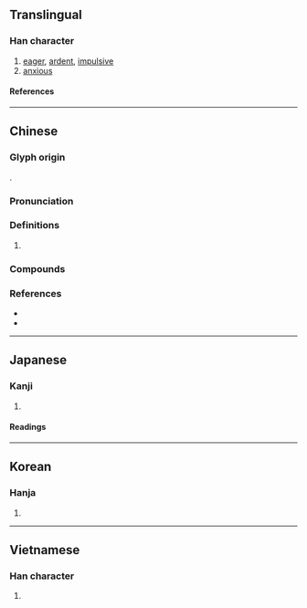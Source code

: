 {{character info}}
==Translingual==

===Han character===
{{Han char|rn=61|rad=心|as=05|sn=8|four=91049|canj=PMFJ|ids=⿰忄平}}

# [[eager]], [[ardent]], [[impulsive]]
# [[anxious]]

====References====
{{Han ref|kx=0381.220|dkj=10476|dj=0710.070|hdz=42284.090|uh=6026}}

----

==Chinese==
{{zh-forms}}

===Glyph origin===
{{Han etym}}
{{Han compound|心|平|c1=s|c2=p|t1=heart|ls=psc}}.

===Pronunciation===
{{zh-pron
|m=pēng
|c=paang1,ping1
|mn=phēⁿ
|mc=y
|oc=y
|cat=
}}

===Definitions===
{{zh-hanzi}}

# {{rfdef|zh}}

===Compounds===
{{zh-der|怦怦|怦然|怦然心動|怦怦喘:phēⁿ-phēⁿ-chhoán;Min Nan}}

===References===
* {{R:yue:Hanzi}}
* {{R:nan:thcwdq}}

----

==Japanese==

===Kanji===
{{ja-kanji|grade=|rs=心05}}

# {{rfdef|ja|sort=心05}}

====Readings====
{{ja-readings
|goon=ひょう
|kanon=ほう
}}

----

==Korean==

===Hanja===
{{ko-hanja|평}}

# {{rfdef|ko|sort=心05}}

----

==Vietnamese==

===Han character===
{{vi-readings|rs=心05|reading=[[bừng]], [[bằn]], [[phạnh]], [[phanh]]}}

# {{rfdef|vi|sort=心05}}